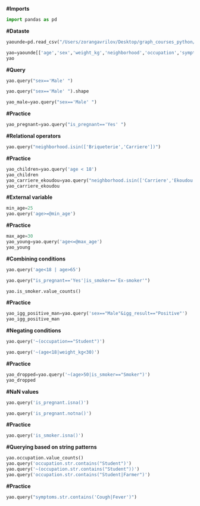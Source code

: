 **#Imports**

```python
import pandas as pd
```

**#Dataste**

```python
yaounde=pd.read_csv("/Users/zorangavrilov/Desktop/graph_courses_python/yaounde_data.csv")
```


```python
yao=yaounde[['age','sex','weight_kg','neighborhood','occupation','symptoms','is_smoker','is_pregnant','igg_result','igm_result']]
yao
```

**#Query**

```python
yao.query("sex=='Male' ")
```


```python
yao.query("sex=='Male' ").shape
```


```python
yao_male=yao.query("sex=='Male' ")
```

**#Practice**

```python
yao_pregnant=yao.query("is_pregnant=='Yes' ")
```

**#Relational operators**

```python
yao.query("neighborhood.isin(['Briqueterie','Carriere'])")
```

**#Practice**

```python
yao_children=yao.query('age < 18')
yao_children
yao_carriere_ekoudou=yao.query("neighborhood.isin(['Carriere','Ekoudou'])")
yao_carriere_ekoudou
```

**#External variable**

```python
min_age=25
yao.query('age>=@min_age')
```

**#Practice**

```python
max_age=30
yao_young=yao.query('age<=@max_age')
yao_young
```

**#Combining conditions**

```python
yao.query('age<18 | age>65')
```

```python
yao.query("is_pregnant=='Yes'|is_smoker=='Ex-smoker'")
```

```python
yao.is_smoker.value_counts()
```

**#Practice**

```python
yao_igg_positive_man=yao.query('sex=="Male"&igg_result=="Positive"')
yao_igg_positive_man
```

**#Negating conditions**

```python
yao.query('~(occupation=="Student")')
```

```python
yao.query('~(age<18|weight_kg<30)')
```
**#Practice**

```python
yao_dropped=yao.query('~(age>50|is_smoker=="Smoker")')
yao_dropped
```
**#NaN values**

```python
yao.query('is_pregnant.isna()')
```

```python
yao.query('is_pregnant.notna()')
```

**#Practice**

```python
yao.query('is_smoker.isna()')
```

**#Querying based on string patterns**

```python
yao.occupation.value_counts()
yao.query('occupation.str.contains("Student")')
yao.query('~(occupation.str.contains("Student"))')
yao.query('occupation.str.contains("Student|Farmer")')
```
**#Practice**

```python
yao.query("symptoms.str.contains('Cough|Fever')")
```